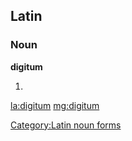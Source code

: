 ==Latin==

===Noun===
'''digitum''' {{g|m}}

# {{inflection of|digitus||acc|s|lang=la}}

[[Category:Latin noun forms]]

[[la:digitum]]
[[mg:digitum]]